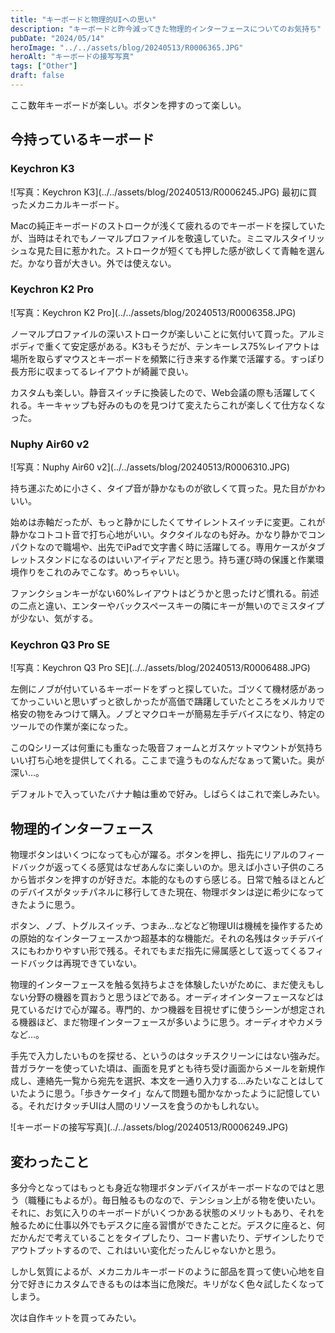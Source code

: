 ```yaml
---
title: "キーボードと物理的UIへの思い"
description: "キーボードと昨今減ってきた物理的インターフェースについてのお気持ち"
pubDate: "2024/05/14"
heroImage: "../../assets/blog/20240513/R0006365.JPG"
heroAlt: "キーボードの接写写真"
tags: ["Other"]
draft: false
---
```


ここ数年キーボードが楽しい。ボタンを押すのって楽しい。  

## 今持っているキーボード  

### Keychron K3
<RailM>
![写真：Keychron K3](../../assets/blog/20240513/R0006245.JPG)  
</RailM>
最初に買ったメカニカルキーボード。  

Macの純正キーボードのストロークが浅くて疲れるのでキーボードを探していたが、当時はそれでもノーマルプロファイルを敬遠していた。ミニマルスタイリッシュな見た目に惹かれた。ストロークが短くても押した感が欲しくて青軸を選んだ。かなり音が大きい。外では使えない。  

### Keychron K2 Pro

<RailM>
![写真：Keychron K2 Pro](../../assets/blog/20240513/R0006358.JPG)  
</RailM>

ノーマルプロファイルの深いストロークが楽しいことに気付いて買った。アルミボディで重くて安定感がある。K3もそうだが、テンキーレス75%レイアウトは場所を取らずマウスとキーボードを頻繁に行き来する作業で活躍する。すっぽり長方形に収まってるレイアウトが綺麗で良い。  

カスタムも楽しい。静音スイッチに換装したので、Web会議の際も活躍してくれる。キーキャップも好みのものを見つけて変えたらこれが楽しくて仕方なくなった。  

### Nuphy Air60 v2

<RailM>
![写真：Nuphy Air60 v2](../../assets/blog/20240513/R0006310.JPG)  
</RailM>

持ち運ぶために小さく、タイプ音が静かなものが欲しくて買った。見た目がかわいい。  

始めは赤軸だったが、もっと静かにしたくてサイレントスイッチに変更。これが静かなコトコト音で打ち心地がいい。タクタイルなのも好み。かなり静かでコンパクトなので職場や、出先でiPadで文字書く時に活躍してる。専用ケースがタブレットスタンドになるのはいいアイディアだと思う。持ち運び時の保護と作業環境作りをこれのみでこなす。めっちゃいい。  

ファンクションキーがない60%レイアウトはどうかと思ったけど慣れる。前述の二点と違い、エンターやバックスペースキーの隣にキーが無いのでミスタイプが少ない、気がする。  

### Keychron Q3 Pro SE

<RailM>
![写真：Keychron Q3 Pro SE](../../assets/blog/20240513/R0006488.JPG)  
</RailM>

左側にノブが付いているキーボードをずっと探していた。ゴツくて機材感があってかっこいいと思いずっと欲しかったが高価で躊躇していたところをメルカリで格安の物をみつけて購入。ノブとマクロキーが簡易左手デバイスになり、特定のツールでの作業が楽になった。  

このQシリーズは何重にも重なった吸音フォームとガスケットマウントが気持ちいい打ち心地を提供してくれる。ここまで違うものなんだなぁって驚いた。奥が深い…。  

デフォルトで入っていたバナナ軸は重めで好み。しばらくはこれで楽しみたい。  

## 物理的インターフェース
物理ボタンはいくつになっても心が躍る。ボタンを押し、指先にリアルのフィードバックが返ってくる感覚はなぜあんなに楽しいのか。思えば小さい子供のころから皆ボタンを押すのが好きだ。本能的なものすら感じる。日常で触るほとんどのデバイスがタッチパネルに移行してきた現在、物理ボタンは逆に希少になってきたように思う。  

ボタン、ノブ、トグルスイッチ、つまみ…などなど物理UIは機械を操作するための原始的なインターフェースかつ超基本的な機能だ。それの名残はタッチデバイスにもわかりやすい形で残る。それでもまだ指先に帰属感として返ってくるフィードバックは再現できていない。  

物理的インターフェースを触る気持ちよさを体験したいがために、まだ使えもしない分野の機器を買おうと思うほどである。オーディオインターフェースなどは見ているだけで心が躍る。専門的、かつ機器を目視せずに使うシーンが想定される機器ほど、まだ物理インターフェースが多いように思う。オーディオやカメラなど…。  

手先で入力したいものを探せる、というのはタッチスクリーンにはない強みだ。昔ガラケーを使っていた頃は、画面を見ずとも待ち受け画面からメールを新規作成し、連絡先一覧から宛先を選択、本文を一通り入力する…みたいなことはしていたように思う。「歩きケータイ」なんて問題も聞かなかったように記憶している。それだけタッチUIは人間のリソースを食うのかもしれない。  

<RailFullM>
![キーボードの接写写真](../../assets/blog/20240513/R0006249.JPG)  
</RailFullM>

## 変わったこと
多分今となってはもっとも身近な物理ボタンデバイスがキーボードなのではと思う（職種にもよるが）。毎日触るものなので、テンション上がる物を使いたい。それに、お気に入りのキーボードがいくつかある状態のメリットもあり、それを触るために仕事以外でもデスクに座る習慣ができたことだ。デスクに座ると、何だかんだで考えていることをタイプしたり、コード書いたり、デザインしたりでアウトプットするので、これはいい変化だったんじゃないかと思う。  

しかし気質によるが、メカニカルキーボードのように部品を買って使い心地を自分で好きにカスタムできるものは本当に危険だ。キリがなく色々試したくなってしまう。  

次は自作キットを買ってみたい。  